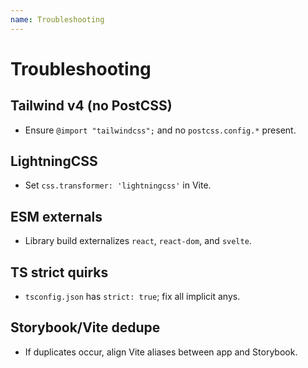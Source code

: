 ```yaml
---
name: Troubleshooting
---
```


# Troubleshooting

## Tailwind v4 (no PostCSS)
- Ensure `@import "tailwindcss";` and no `postcss.config.*` present.

## LightningCSS
- Set `css.transformer: 'lightningcss'` in Vite.

## ESM externals
- Library build externalizes `react`, `react-dom`, and `svelte`.

## TS strict quirks
- `tsconfig.json` has `strict: true`; fix all implicit anys.

## Storybook/Vite dedupe
- If duplicates occur, align Vite aliases between app and Storybook.
